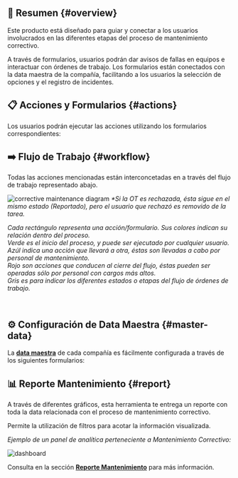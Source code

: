 
## 📌 Resumen {#overview}

Este producto está diseñado para guiar y conectar a los usuarios involucrados en las diferentes etapas del proceso de mantenimiento correctivo. 

A través de formularios, usuarios podrán dar avisos de fallas en equipos e interactuar con órdenes de trabajo. Los formularios están conectados con la data maestra de la compañía, facilitando a los usuarios la selección de opciones y el registro de incidentes.


## 📋 Acciones y Formularios {#actions}
Los usuarios podrán ejecutar las acciones utilizando los formularios correspondientes:

<Related/>

## ➡️ Flujo de Trabajo {#workflow}
Todas las acciones mencionadas están interconcetadas en a través del flujo de trabajo representado abajo.

<div className="img_sizing">

![corrective maintenance diagram](/img/productos_es/product_cm_diagram.png)
_*Si la OT es rechazada, ésta sigue en el mismo estado (Reportado), pero el usuario que rechazó es removido de la tarea._  

_Cada rectángulo representa una acción/formulario. Sus colores indican su relación dentro del proceso.  <br/><span className="badge badge--success">Verde</span> es el inicio del proceso, y puede ser ejecutado por cualquier usuario. <br/><span className="badge badge--info">Azúl</span> indica una acción que llevará a otra, éstas son llevadas a cabo por personal de mantenimiento. <br/><span className="badge badge--danger">Rojo</span> son acciones que conducen al cierre del flujo, éstas pueden ser operadas sólo por personal con cargos más altos. <br/><span className="badge badge--secondary">Gris</span> es para indicar los diferentes estados o etapas del flujo de órdenes de trabajo._


</div> 



## ⚙️ Configuración de Data Maestra {#master-data}

La [**data maestra**](/docs/products/corrective_maintenance/master_data/overview) de cada compañía es fácilmente configurada a través de los siguientes formularios:

<Configuration/>

## 📊 Reporte Mantenimiento {#report}
A través de diferentes gráficos, esta herramienta te entrega un reporte con toda la data relacionada con el proceso de mantenimiento correctivo. 

Permite la utilización de filtros para acotar la información visualizada.

_Ejemplo de un panel de analítica perteneciente a Mantenimiento Correctivo:_

<div className="align-center">

![dashboard](/img/productos_es/product_cm_dashboard_preview.png)

</div>

Consulta en la sección [**Reporte Mantenimiento**](/docs/products/corrective_maintenance/reports/overview) para más información.